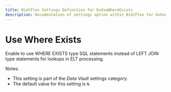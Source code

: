 ---
title: BimlFlex Settings Definition for DvUseWhereExists
description: Documentation of settings option within BimlFlex for DvUseWhereExists
---
<head>
  <meta name="varigenceProduct" content="BimlFlex"></meta>
  <meta name="varigenceArticleType" content="Reference"></meta>
</head>


# Use Where Exists

Enable to use WHERE EXISTS type SQL statements instead of LEFT JOIN type statements for lookups in ELT processing.

Notes:

* This setting is part of the *Data Vault* settings category.
* The default value for this setting is `N`.
